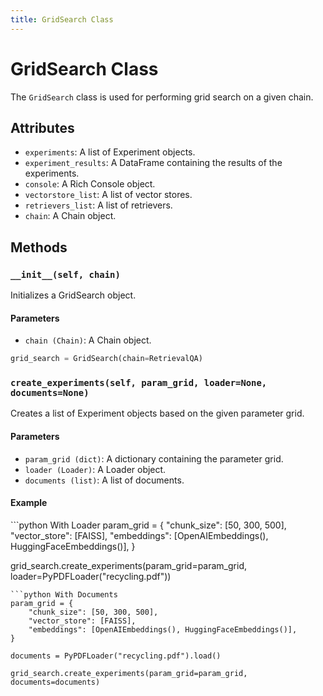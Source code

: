 ```yaml
---
title: GridSearch Class
---
```


# GridSearch Class

The `GridSearch` class is used for performing grid search on a given chain.

## Attributes

- `experiments`: A list of Experiment objects.
- `experiment_results`: A DataFrame containing the results of the experiments.
- `console`: A Rich Console object.
- `vectorstore_list`: A list of vector stores.
- `retrievers_list`: A list of retrievers.
- `chain`: A Chain object.

## Methods

### `__init__(self, chain)`

Initializes a GridSearch object.

#### Parameters

- `chain (Chain)`: A Chain object.

```python
grid_search = GridSearch(chain=RetrievalQA)
```

### `create_experiments(self, param_grid, loader=None, documents=None)`

Creates a list of Experiment objects based on the given parameter grid.

#### Parameters

- `param_grid (dict)`: A dictionary containing the parameter grid.
- `loader (Loader)`: A Loader object.
- `documents (list)`: A list of documents.

#### Example

<CodeGroup>
```python With Loader
param_grid = {
    "chunk_size": [50, 300, 500],
    "vector_store": [FAISS],
    "embeddings": [OpenAIEmbeddings(), HuggingFaceEmbeddings()],
}

grid_search.create_experiments(param_grid=param_grid, loader=PyPDFLoader("recycling.pdf"))

````
```python With Documents
param_grid = {
    "chunk_size": [50, 300, 500],
    "vector_store": [FAISS],
    "embeddings": [OpenAIEmbeddings(), HuggingFaceEmbeddings()],
}

documents = PyPDFLoader("recycling.pdf").load()

grid_search.create_experiments(param_grid=param_grid, documents=documents)
````

</CodeGroup>
